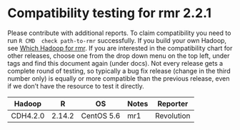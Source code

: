 # Compatibility testing for rmr 2.2.1
Please contribute with additional reports. To claim compatibility you need to run `R CMD  check path-to-rmr` successfully.
If you build your own Hadoop, see [Which Hadoop for rmr](https://github.com/RevolutionAnalytics/RHadoop/wiki/Which-Hadoop-for-rmr).
If you are interested in the compatibility chart for other releases, choose one from the drop down menu on the top left, under tags and find this document again (under docs). Not every release gets a complete round of testing, so typically a bug fix release (change in the third number only) is equally or more compatible than the previous release, even if we don't have the resource to test it directly. 

<table>
<thead>
<tr><th>Hadoop</th><th>R</th><th>OS</th><th>Notes</th><th>Reporter</th></tr>
</thead>
<tbody>
<tr><td>CDH4.2.0</td><td>2.14.2</td><td>CentOS 5.6</td><td>mr1</td><td>Revolution</td></tr>
</table>